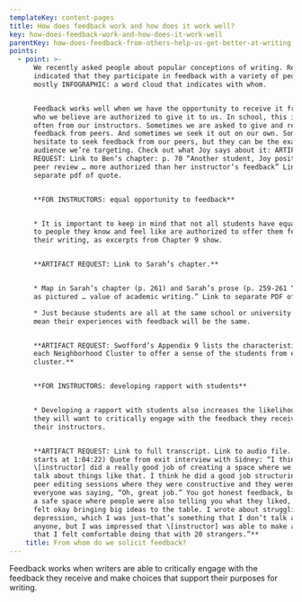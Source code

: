 ```yaml
---
templateKey: content-pages
title: How does feedback work and how does it work well?
key: how-does-feedback-work-and-how-does-it-work-well
parentKey: how-does-feedback-from-others-help-us-get-better-at-writing
points:
  - point: >-
      We recently asked people about popular conceptions of writing. Respondents
      indicated that they participate in feedback with a variety of people,
      mostly INFOGRAPHIC: a word cloud that indicates with whom.


      Feedback works well when we have the opportunity to receive it from people
      who we believe are authorized to give it to us. In school, this is most
      often from our instructors. Sometimes we are asked to give and receive
      feedback from peers. And sometimes we seek it out on our own. Sometimes we
      hesitate to seek feedback from our peers, but they can be the exact
      audience we’re targeting. Check out what Joy says about it: ARTIFACT
      REQUEST: Link to Ben’s chapter: p. 70 “Another student, Joy positioned
      peer review … more authorized than her instructor’s feedback” Link to
      separate pdf of quote.


      **FOR INSTRUCTORS: equal opportunity to feedback**


      * It is important to keep in mind that not all students have equal access
      to people they know and feel like are authorized to offer them feedback on
      their writing, as excerpts from Chapter 9 show. 


      **ARTIFACT REQUEST: Link to Sarah’s chapter.**


      * Map in Sarah’s chapter (p. 261) and Sarah’s prose (p. 259-261 “NC data,
      as pictured … value of academic writing.” Link to separate PDF of quote.

      * Just because students are all at the same school or university does not
      mean their experiences with feedback will be the same. 


      **ARTIFACT REQUEST: Swofford’s Appendix 9 lists the characteristics of
      each Neighborhood Cluster to offer a sense of the students from each
      cluster.**


      **FOR INSTRUCTORS: developing rapport with students**


      * Developing a rapport with students also increases the likelihood that
      they will want to critically engage with the feedback they receive from
      their instructors.


      **ARTIFACT REQUEST: Link to full transcript. Link to audio file. (Clip
      starts at 1:04:22) Quote from exit interview with Sidney: “I think
      \[instructor] did a really good job of creating a space where we could all
      talk about things like that. I think he did a good job structuring the
      peer editing sessions where they were constructive and they weren’t
      everyone was saying, “Oh, great job.” You got honest feedback, but it was
      a safe space where people were also telling you what they liked, and you
      felt okay bringing big ideas to the table. I wrote about struggling with
      depression, which I was just—that’s something that I don’t talk about with
      anyone, but I was impressed that \[instructor] was able to make a space
      that I felt comfortable doing that with 20 strangers.”**
    title: From whom do we solicit feedback?
---
```


Feedback works when writers are able to critically engage with the feedback they receive and make choices that support their purposes for writing.
